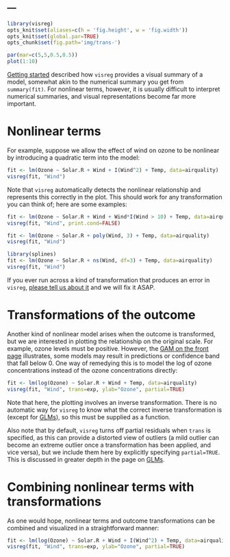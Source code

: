 ---
---

```r
library(visreg)
opts_knit$set(aliases=c(h = 'fig.height', w = 'fig.width'))
opts_knit$set(global.par=TRUE)
opts_chunk$set(fig.path='img/trans-')
```
```r
par(mar=c(5,5,0.5,0.5))
plot(1:10)
```

[Getting started](basic) described how `visreg` provides a visual summary of a model, somewhat akin to the numerical summary you get from `summary(fit)`.  For nonlinear terms, however, it is usually difficult to interpret numerical summaries, and visual representations become far more important.

# Nonlinear terms

For example, suppose we allow the effect of wind on ozone to be nonlinear by introducing a quadratic term into the model:

```r
fit <- lm(Ozone ~ Solar.R + Wind + I(Wind^2) + Temp, data=airquality)
visreg(fit, "Wind")
```

Note that `visreg` automatically detects the nonlinear relationship and represents this correctly in the plot.  This should work for any transformation you can think of; here are some examples:

```r
fit <- lm(Ozone ~ Solar.R + Wind + Wind*I(Wind > 10) + Temp, data=airquality)
visreg(fit, "Wind", print.cond=FALSE)
```

```r
fit <- lm(Ozone ~ Solar.R + poly(Wind, 3) + Temp, data=airquality)
visreg(fit, "Wind")
```

```r
library(splines)
fit <- lm(Ozone ~ Solar.R + ns(Wind, df=3) + Temp, data=airquality)
visreg(fit, "Wind")
```

If you ever run across a kind of transformation that produces an error in `visreg`, [please tell us about it](https://github.com/pbreheny/visreg/issues) and we will fix it ASAP.

# Transformations of the outcome

Another kind of nonlinear model arises when the outcome is transformed, but we are interested in plotting the relationship on the original scale.  For example, ozone levels must be positive.  However, the <a href="index.html#gam">GAM on the front page</a> illustrates, some models may result in predictions or confidence band that fall below 0.  One way of remedying this is to model the log of ozone concentrations instead of the ozone concentrations directly:

```r
fit <- lm(log(Ozone) ~ Solar.R + Wind + Temp, data=airquality)
visreg(fit, "Wind", trans=exp, ylab="Ozone", partial=TRUE)
```

Note that here, the plotting involves an inverse transformation.  There is no automatic way for `visreg` to know what the correct inverse transformation is (except for [GLMs](glm.html)), so this must be supplied as a function.

Also note that by default, `visreg` turns off partial residuals when `trans` is specified, as this can provide a distorted view of outliers (a mild outlier can become an extreme outlier once a transformation has been applied, and vice versa), but we include them here by explicitly specifying `partial=TRUE`.  This is discussed in greater depth in the page on [GLMs](glm.html#scale).

# Combining nonlinear terms with transformations

As one would hope, nonlinear terms and outcome transformations can be combined and visualized in a straightforward manner:

```r
fit <- lm(log(Ozone) ~ Solar.R + Wind + I(Wind^2) + Temp, data=airquality)
visreg(fit, "Wind", trans=exp, ylab="Ozone", partial=TRUE)
```

